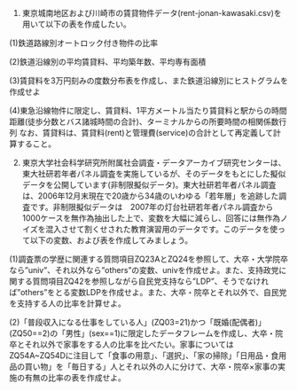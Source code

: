 1.  東京城南地区および川崎市の賃貸物件データ(rent-jonan-kawasaki.csv)を用いて以下の表を作成したい。

(1)鉄道路線別オートロック付き物件の比率

(2)鉄道沿線別の平均賃貸料、平均築年数、平均専有面積

(3)賃貸料を3万円刻みの度数分布表を作成し、また鉄道沿線別にヒストグラムを作成せよ

(4)東急沿線物件に限定し、賃貸料、1平方メートル当たり賃貸料と駅からの時間距離(徒歩分数とバス諸城時間の合計)、ターミナルからの所要時間の相関係数行列 なお、賃貸料は、賃貸料(rent)と管理費(service)の合計として再定義して計算すること。

2.  東京大学社会科学研究所附属社会調査・データアーカイブ研究センターは、東大社研若年者パネル調査を実施しているが、そのデータをもとにした擬似データを公開しています(非制限擬似データ)。東大社研若年者パネル調査は、2006年12月末現在で20歳から34歳のいわゆる「若年層」を追跡した調査です。非制限擬似データは　2007年の灯台社研若年者パネル調査から1000ケースを無作為抽出した上で、変数を大幅に減らし、回答には無作為ノイズを混入させて割くせされた教育演習用のデータです。このデータを使って以下の変数、および表を作成してみましょう。

(1)調査票の学歴に関連する質問項目ZQ23AとZQ24を参照して、大卒・大学院卒なら"univ"、それ以外なら"others"の変数、univを作成せよ。また、支持政党に関する質問項目ZQ42を参照しながら自民党支持なら"LDP"、そうでなければ"others"をとる変数LDPを作成せよ。また、大卒・院卒とそれ以外で、自民党を支持する人の比率を計算せよ。

(2)「普段収入になる仕事をしている人」(ZQ03=21)かつ「既婚(配偶者)」(ZQ50==2)の「男性」(sex==1)に限定したデータフレームを作成し、大卒・院卒とそれ以外で家事をする人の比率を比べたい。家事についてはZQ54A\~ZQ54Dに注目して「食事の用意」、「選択」、「家の掃除」「日用品・食用品の買い物」を「毎日する」人とそれ以外の人に分けて、大卒・院卒×家事の実施の有無の比率の表を作成せよ。

